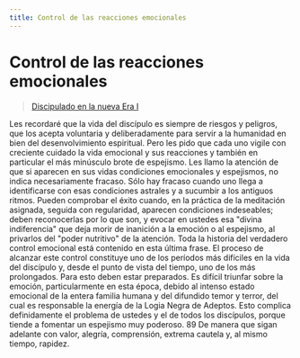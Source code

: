 ```yaml
---
title: Control de las reacciones emocionales
---
```


# Control de las reacciones emocionales

> [Discipulado en la nueva Era I](/discipulado-nueva-era-I/charlas-a-los-discipulos-8#es95)

Les recordaré que la vida del discípulo es siempre de riesgos y peligros, que los acepta voluntaria y deliberadamente para servir a la humanidad en bien del desenvolvimiento espiritual. Pero les pido que cada uno vigile con creciente cuidado la vida emocional y sus reacciones y también en particular el más minúsculo brote de espejismo. Les llamo la atención de que si aparecen en sus vidas condiciones emocionales y espejismos, no indica necesariamente fracaso. Sólo hay fracaso cuando uno llega a identificarse con esas condiciones astrales y a sucumbir a los antiguos ritmos. Pueden comprobar el éxito cuando, en la práctica de la meditación asignada, seguida con regularidad, aparecen condiciones indeseables; deben reconocerlas por lo que son, y evocar en ustedes esa "divina indiferencia" que deja morir de inanición a la emoción o al espejismo, al privarlos del "poder nutritivo" de la atención. Toda la historia del verdadero control emocional está contenido en esta última frase. El proceso de alcanzar este control constituye uno de los períodos más difíciles en la vida del discípulo y, desde el punto de vista del tiempo, uno de los más prolongados. Para esto deben estar preparados. Es difícil triunfar sobre la emoción, particularmente en esta época, debido al intenso estado emocional de la entera familia humana y del difundido temor y terror, del cual es responsable la energía de la Logia Negra de Adeptos. Esto complica definidamente el problema de ustedes y el de todos los discípulos, porque tiende a fomentar un espejismo muy poderoso. <Pin lang="en">89</Pin> De manera que sigan adelante con valor, alegría, comprensión, extrema cautela y, al mismo tiempo, rapidez.

